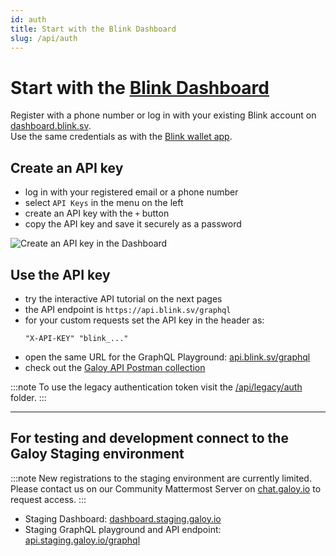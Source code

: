 ```yaml
---
id: auth
title: Start with the Blink Dashboard
slug: /api/auth
---
```


# Start with the [Blink Dashboard](https://dashboard.blink.sv)

Register with a phone number or log in with your existing Blink account on [dashboard.blink.sv](https://dashboard.blink.sv).<br />
Use the same credentials as with the [Blink wallet app](https://gt.blink.sv).

## Create an API key

* log in with your registered email or a phone number
* select `API Keys` in the menu on the left
* create an API key with the `+` button
* copy the API key and save it securely as a password

![Create an API key in the Dashboard](../images/auth_api_key.png)

## Use the API key
* try the interactive API tutorial on the next pages
* the API endpoint is `https://api.blink.sv/graphql`
* for your custom requests set the API key in the header as:
  ```
  "X-API-KEY" "blink_..."
  ```
* open the same URL for the GraphQL Playground: [api.blink.sv/graphql](https://api.blink.sv/graphql)
* check out the [Galoy API Postman collection](https://documenter.getpostman.com/view/29391384/2s9YCAQq3z#f3e8e86e-67c1-411d-8208-03220fd1ed43)

:::note
To use the legacy authentication token visit the [/api/legacy/auth](/api/legacy/auth) folder.
:::

---

## For testing and development connect to the Galoy Staging environment
:::note
New registrations to the staging environment are currently limited. Please contact us on our Community Mattermost Server on [chat.galoy.io](https://chat.galoy.io) to request access.
:::

* Staging Dashboard: [dashboard.staging.galoy.io](https://dashboard.staging.galoy.io)
* Staging GraphQL playground and API endpoint: [api.staging.galoy.io/graphql](https://api.staging.galoy.io/graphql)
